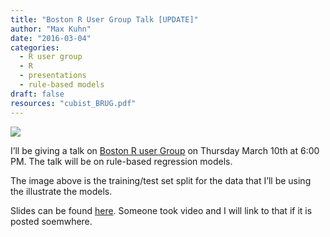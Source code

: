 ```yaml
---
title: "Boston R User Group Talk [UPDATE]"
author: "Max Kuhn"
date: "2016-03-04"
categories:
  - R user group
  - R
  - presentations
  - rule-based models
draft: false
resources: "cubist_BRUG.pdf"
---
```


![](sacremento.png){fig-align="center"}

I'll be giving a talk on [Boston R user Group](http://www.meetup.com/Boston-useR/) on  Thursday March 10th at 6:00 PM. The talk will be on rule-based regression models. 

The image above is the training/test set split for the data that I'll be using the illustrate the models. 

Slides can be found [here](cubist_BRUG.pdf). Someone took video and I will link to that if it is posted soemwhere. 

